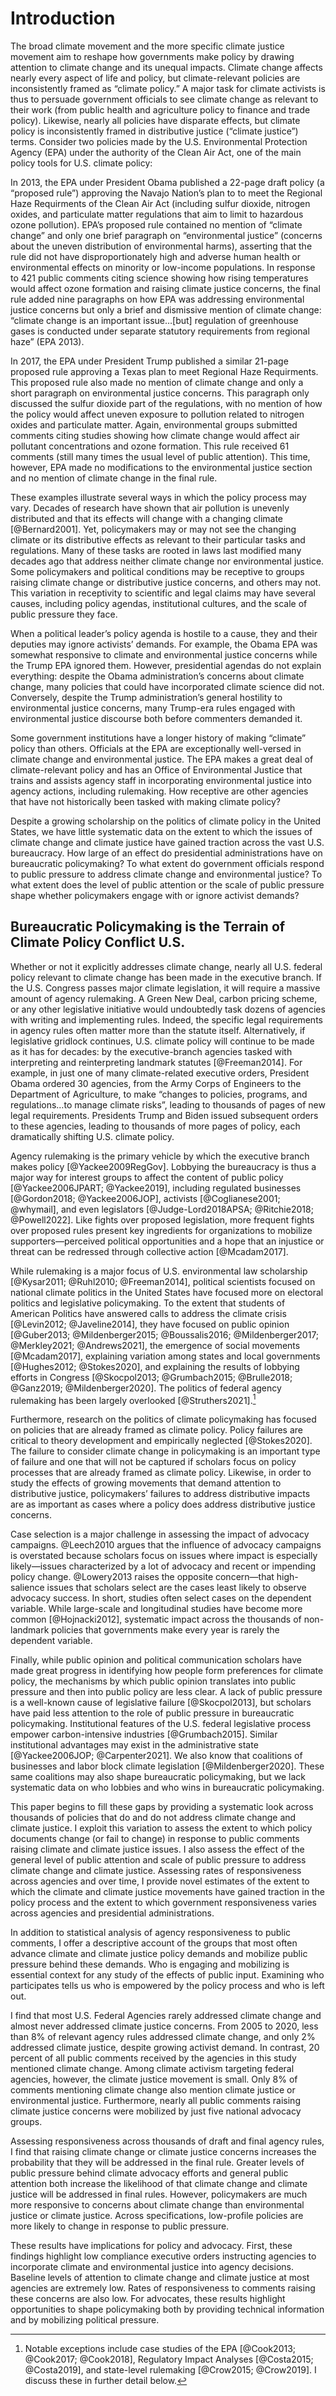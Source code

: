 # Introduction 

The broad climate movement and the more specific climate justice movement aim to reshape how governments make policy by drawing attention to climate change and its unequal impacts.
Climate change affects nearly every aspect of life and policy, but climate-relevant policies are inconsistently framed as "climate policy." A major task for climate activists is thus to persuade government officials to see climate change as relevant to their work (from public health and agriculture policy to finance and trade policy). Likewise, nearly all policies have disparate effects, but climate policy is inconsistently framed in distributive justice ("climate justice") terms. Consider two policies made by the U.S. Environmental Protection Agency (EPA) under the authority of the Clean Air Act, one of the main policy tools for U.S. climate policy:

In 2013, the EPA under President Obama published a 22-page draft policy (a "proposed rule") approving the Navajo Nation's plan to to meet the Regional Haze Requirments of the Clean Air Act (including sulfur dioxide, nitrogen oxides, and particulate matter regulations that aim to limit to hazardous ozone pollution). EPA's proposed rule contained no mention of "climate change" and only one brief paragraph on "environmental justice" (concerns about the uneven distribution of environmental harms), asserting that the rule did not have disproportionately high and adverse human health or environmental effects on minority or low-income populations.
In response to 421 public comments citing science showing how rising temperatures would affect ozone formation and raising climate justice concerns, the final rule added nine paragraphs on how EPA was addressing environmental justice concerns but only a brief and dismissive mention of climate change: "climate change is an important issue...[but] regulation of greenhouse gases is conducted under separate statutory requirements from regional haze" (EPA 2013).

In 2017, the EPA under President Trump published a similar 21-page proposed rule approving a Texas plan to meet Regional Haze Requirments. This proposed rule also made no mention of climate change and only a short paragraph on environmental justice concerns. This paragraph only discussed the sulfur dioxide part of the regulations, with no mention of how the policy would affect uneven exposure to pollution related to nitrogen oxides and particulate matter. Again, environmental groups submitted comments citing studies showing how climate change would affect air pollutant concentrations and ozone formation. This rule received 61 comments (still many times the usual level of public attention).
This time, however, EPA made no modifications to the environmental justice section and no mention of climate change in the final rule. 

These examples illustrate several ways in which the policy process may vary. Decades of research have shown that air pollution is unevenly distributed and that its effects will change with a changing climate [@Bernard2001]. Yet, policymakers may or may not see the changing climate or its distributive effects as relevant to their particular tasks and regulations. Many of these tasks are rooted in laws last modified many decades ago that address neither climate change nor environmental justice. Some policymakers and political conditions may be receptive to groups raising climate change or distributive justice concerns, and others may not. This variation in receptivity to scientific and legal claims may have several causes, including policy agendas, institutional cultures, and the scale of public pressure they face. 

When a political leader's policy agenda is hostile to a cause, they and their deputies may ignore activists' demands. For example, the Obama EPA was somewhat responsive to climate and environmental justice concerns while the Trump EPA ignored them. However, presidential agendas do not explain everything: despite the Obama administration's concerns about climate change, many policies that could have incorporated climate science did not. Conversely, despite the Trump administration's general hostility to environmental justice concerns, many Trump-era rules engaged with environmental justice discourse both before commenters demanded it. 

<!--With or without landmark legislation, most U.S. climate policy will continue to be made in dozens of federal agencies, -->
Some government institutions have a longer history of making "climate" policy than others.
Officials at the EPA are exceptionally well-versed in climate change and environmental justice. The EPA makes a great deal of climate-relevant policy and has an Office of Environmental Justice that trains and assists agency staff in incorporating environmental justice into agency actions, including rulemaking. How receptive are other agencies that have not historically been tasked with making climate policy? 

Despite a growing scholarship on the politics of climate policy in the United States, we have little systematic data on the extent to which the issues of climate change and climate justice have gained traction across the vast U.S. bureaucracy. How large of an effect do presidential administrations have on bureaucratic policymaking? 
To what extent do government officials respond to public pressure to address climate change and environmental justice? To what extent does the level of public attention or the scale of public pressure shape whether policymakers engage with or ignore activist demands? 


## Bureaucratic Policymaking is the Terrain of Climate Policy Conflict U.S.

Whether or not it explicitly addresses climate change, nearly all U.S. federal policy relevant to climate change has been made in the executive branch. 
If the U.S. Congress passes major climate legislation, it will require a massive amount of agency rulemaking. A Green New Deal, carbon pricing scheme, or any other legislative initiative would undoubtedly task dozens of agencies with writing and implementing rules. Indeed, the specific legal requirements in agency rules often matter more than the statute itself.
Alternatively, if legislative gridlock continues, U.S. climate policy will continue to be made as it has for decades: by the executive-branch agencies tasked with interpreting and reinterpreting landmark statutes [@Freeman2014]. For example, in just one of many climate-related executive orders, President Obama ordered 30 agencies, from the Army Corps of Engineers to the Department of Agriculture, to make "changes to policies, programs, and regulations...to manage climate risks", leading to thousands of pages of new legal requirements. Presidents Trump and Biden issued subsequent orders to these agencies, leading to thousands of more pages of policy, each dramatically shifting U.S. climate policy.

Agency rulemaking is the primary vehicle by which the executive branch makes policy [@Yackee2009RegGov]. Lobbying the bureaucracy is thus a major way for interest groups to affect the content of public policy [@Yackee2006JPART; @Yackee2019], including regulated businesses [@Gordon2018; @Yackee2006JOP], activists [@Coglianese2001; @whymail], and even legislators [@Judge-Lord2018APSA; @Ritchie2018; @Powell2022]. Like fights over proposed legislation, more frequent fights over proposed rules present key ingredients for organizations to mobilize supporters---perceived political opportunities and a hope that an injustice or threat can be redressed through collective action [@Mcadam2017]. 

<!-- PROBLEM: political scientists have not focused on bureaucratic politics -->

While rulemaking is a major focus of U.S. environmental law scholarship [@Kysar2011; @Ruhl2010; @Freeman2014], political scientists focused on national climate politics in the United States have focused more on electoral politics and legislative policymaking. To the extent that students of American Politics have answered calls to address the climate crisis [@Levin2012; @Javeline2014], they have focused on public opinion [@Guber2013; @Mildenberger2015; @Boussalis2016; @Mildenberger2017; @Merkley2021; @Andrews2021], the emergence of social movements [@Mcadam2017], explaining variation among states and local governments [@Hughes2012; @Stokes2020], and explaining the results of lobbying efforts in Congress [@Skocpol2013; @Grumbach2015; @Brulle2018; @Ganz2019; @Mildenberger2020]. The politics of federal agency rulemaking has been largely overlooked [@Struthers2021].^[Notable exceptions include case studies of the EPA <!--@Cook2013, @Cook2014,--> [@Cook2013; @Cook2017; @Cook2018], Regulatory Impact Analyses [@Costa2015; @Costa2019], and state-level rulemaking [@Crow2015; @Crow2019]. I discuss these in further detail below.] <!--, and @Rios2020 on ej-->

<!--gap: selection on the DV-->
Furthermore, research on the politics of climate policymaking has focused on policies that are already framed as climate policy. Policy failures are critical to theory development and empirically neglected [@Stokes2020]. The failure to consider climate change in policymaking is an important type of failure and one that will not be captured if scholars focus on policy processes that are already framed as climate policy. Likewise, in order to study the effects of growing movements that demand attention to distributive justice, policymakers' failures to address distributive impacts are as important as cases where a policy does address distributive justice concerns. 

Case selection is a major challenge in assessing the impact of advocacy campaigns. @Leech2010 argues that the influence of advocacy campaigns is overstated because scholars focus on issues where impact is especially likely---issues characterized by a lot of advocacy and recent or impending policy change. @Lowery2013 raises the opposite concern---that high-salience issues that scholars select are the cases least likely to observe advocacy success. In short, studies often select cases on the dependent variable. While large-scale and longitudinal studies have become more common [@Hojnacki2012], systematic impact across the thousands of non-landmark policies that governments make every year is rarely the dependent variable.

<!--gap: mechanisms--->
Finally, while public opinion and political communication scholars have made great progress in identifying how people form preferences for climate policy, the mechanisms by which public opinion translates into public pressure and then into public policy are less clear.
A lack of public pressure is a well-known cause of legislative failure [@Skocpol2013], but scholars have paid less attention to the role of public pressure in bureaucratic policymaking. Institutional features of the U.S. federal legislative process empower carbon-intensive industries [@Grumbach2015]. Similar institutional advantages may exist in the administrative state [@Yackee2006JOP; @Carpenter2021]. We also know that coalitions of businesses and labor block climate legislation [@Mildenberger2020]. These same coalitions may also shape bureaucratic policymaking, but we lack systematic data on who lobbies and who wins in bureaucratic policymaking.


<!--this paper-->


This paper begins to fill these gaps by providing a systematic look across thousands of policies that do and do not address climate change and climate justice. I exploit this variation to assess the extent to which policy documents change (or fail to change) in response to public comments raising climate and climate justice issues. I also assess the effect of the general level of public attention and scale of public pressure to address climate change and climate justice. Assessing rates of responsiveness across agencies and over time, I provide novel estimates of the extent to which the climate and climate justice movements have gained traction in the policy process and the extent to which government responsiveness varies across agencies and presidential administrations.

In addition to statistical analysis of agency responsiveness to public comments, I offer a descriptive account of the groups that most often advance climate and climate justice policy demands and mobilize public pressure behind these demands. Who is engaging and mobilizing is essential context for any study of the effects of public input. Examining who participates tells us who is empowered by the policy process and who is left out.

I find that most U.S. Federal Agencies rarely addressed climate change and almost never addressed climate justice concerns. From 2005 to 2020, less than 8% of relevant agency rules addressed climate change, and only 2% addressed climate justice, despite growing activist demand.
In contrast, 20 percent of all public comments received by the agencies in this study mentioned climate change. 
Among climate activism targeting federal agencies, however, the climate justice movement is small. Only 8% of comments mentioning climate change also mention climate justice or environmental justice. Furthermore, nearly all public comments raising climate justice concerns were mobilized by just five national advocacy groups. 

Assessing responsiveness across thousands of draft and final agency rules, I find that raising climate change or climate justice concerns increases the probability that they will be addressed in the final rule. Greater levels of public pressure behind climate advocacy efforts and general public attention both increase the likelihood of that climate change and climate justice will be addressed in final rules. However, policymakers are much more responsive to concerns about climate change than environmental justice or climate justice.
Across specifications, low-profile policies are more likely to change in response to public pressure. 

These results have implications for policy and advocacy. First, these findings highlight low compliance executive orders instructing agencies to incorporate climate and environmental justice into agency decisions.
Baseline levels of attention to climate change and climate justice at most agencies are extremely low. Rates of responsiveness to comments raising these concerns are also low. For advocates, these results highlight opportunities to shape policymaking both by providing technical information and by mobilizing political pressure. 